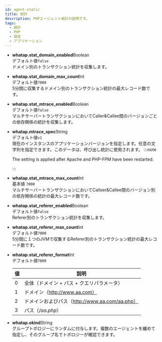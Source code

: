 ```yaml
---
id: agent-static
title: 統計
description: PHPエージェント統計の説明です。
tags:
  - 統計
  - PHP
  - 設定
  - アプリケーション
---
```


-   **whatap.stat_domain_enabled**<span class='type'>Boolean</span><br/>
      デフォルト値`false`<br/>
      ドメイン別のトランザクション統計を収集します。

-   **whatap.stat_domain_max_count**<span class='type'>Int</span><br/>
      デフォルト値`7000`<br/>
      5分間に収集するドメイン別のトランザクション統計の最大レコード数です。

-   **whatap.stat_mtrace_enabled**<span class='type'>Boolean</span><br/>
      デフォルト値`false`<br/>
      マルチサーバートランザクションにおいてCaller&Callee間のバージョンごとの依存関係の統計を収集します。

-   **whatap.mtrace_spec**<span class='type'>String</span><br/>
        デフォルト値`v1`<br/>
        現在のインスタンスのアプリケーションバージョンを指定します。任意の文字列を指定できます。このデータは、呼び出し統計に使用されます。 
    :::note

    The setting is applied after Apache and PHP-FPM have been restarted.

    :::

-   **whatap.stat_mtrace_max_count**<span class='type'>Int</span><br/>
      基本値 `7000`<br/>
      マルチサーバートランザクションにおいてCallser&Callee間のバージョン別の依存関係の統計の最大レコード数です。

-   **whatap.stat_referer_enabled**<span class='type'>Boolean</span><br/>
      デフォルト値`false`<br/>
      Referer別のトランザクション統計を収集します。

-   **whatap.stat_referer_max_count**<span class='type'>Int</span><br/>
      デフォルト値`7000`<br/>
      5分間に１つのJVMで収集するReferer別のトランザクション統計の最大レコード数です。

<!-- 문의 남김 .. 해결-->

-   **whatap.stat_referer_format**<span class='type'>Int</span><br/>
      デフォルト値`7000`<br/>

    | 値 | 説明                                  |
    | - | ----------------------------------- |
    | 0 | 全体（ドメイン + パス + クエリパラメータ）            |
    | 1 | ドメイン（http://www.aa.com）             |
    | 2 | ドメインおよびパス（http://www.aa.com/aa.php） |
    | 3 | パス（_/aa.php_）                       |

<!-- 기본값 "" none? .. 해결-->

-   **whatap.okind**<span class='type'>String</span><br/>
      グループトポロジーにランダムに付与します。複数のエージェントを纏めて指定し、そのグループ名でトポロジーが確認できます。
